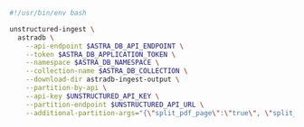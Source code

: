 ```bash CLI
#!/usr/bin/env bash

unstructured-ingest \
  astradb \
    --api-endpoint $ASTRA_DB_API_ENDPOINT \
    --token $ASTRA_DB_APPLICATION_TOKEN \
    --namespace $ASTRA_DB_NAMESPACE \
    --collection-name $ASTRA_DB_COLLECTION \
    --download-dir astradb-ingest-output \
    --partition-by-api \
    --api-key $UNSTRUCTURED_API_KEY \
    --partition-endpoint $UNSTRUCTURED_API_URL \
    --additional-partition-args="{\"split_pdf_page\":\"true\", \"split_pdf_allow_failed\":\"true\", \"split_pdf_concurrency_level\": 15}"
```